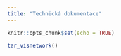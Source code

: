 ```yaml
---
title: "Technická dokumentace"
---
```


```r
knitr::opts_chunk$set(echo = TRUE)
```

```r
tar_visnetwork()
```

